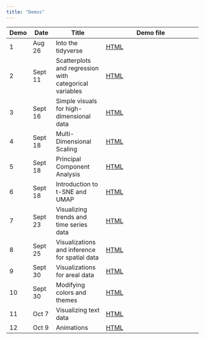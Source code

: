 ```yaml
---
title: "Demos"
---
```


| Demo   | Date    | Title              | Demo file                            |
|--------|---------|--------------------|--------------------------------------|
| 1      | Aug 26  | Into the tidyverse | [HTML](demos/01-into-tidyverse.qmd)  |
| 2      | Sept 11 | Scatterplots and regression with categorical variables | [HTML](demos/02-scatterplots-regression.qmd)  |
| 3      | Sept 16  | Simple visuals for high-dimensional data | [HTML](demos/03-simple-highdim.qmd)  |
| 4      | Sept 18  | Multi-Dimensional Scaling | [HTML](demos/04-mds.qmd)  |
| 5      | Sept 18  | Principal Component Analysis | [HTML](demos/05-pca.qmd)  |
| 6      | Sept 18  | Introduction to t-SNE and UMAP | [HTML](demos/06-tsne-umap.qmd)  |
| 7      | Sept 23  | Visualizing trends and time series data | [HTML](demos/07-trends-time-series.qmd)  |
| 8      | Sept 25  | Visualizations and inference for spatial data | [HTML](demos/08-intro-spatial-data.qmd)  |
| 9      | Sept 30  | Visualizations for areal data | [HTML](demos/09-areal-data.qmd)  |
| 10     | Sept 30  | Modifying colors and themes | [HTML](demos/10-colors-themes.qmd)  |
| 11     | Oct 7    | Visualizing text data | [HTML](demos/11-text-data.qmd)  |
| 12     | Oct 9    | Animations            | [HTML](demos/12-animations.qmd)  |
